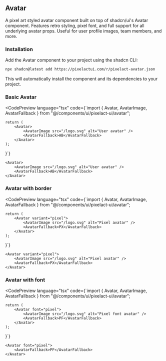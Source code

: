 

## Avatar

A pixel art styled avatar component built on top of shadcn/ui's Avatar component. Features retro styling, pixel font, and full support for all underlying avatar props. Useful for user profile images, team members, and more.

### Installation

Add the Avatar component to your project using the shadcn CLI:

```bash
npx shadcn@latest add https://pixelactui.com/r/pixelact-avatar.json
```

This will automatically install the component and its dependencies to your project.

### Basic Avatar

<CodePreview
	language="tsx"
	code={`import { Avatar, AvatarImage, AvatarFallback } from "@/components/ui/pixelact-ui/avatar";

	return (
		<Avatar>
			<AvatarImage src="/logo.svg" alt="User avatar" />
			<AvatarFallback>AB</AvatarFallback>
		</Avatar>
	);
}`}
>
	<Avatar>
		<AvatarImage src="/logo.svg" alt="User avatar" />
		<AvatarFallback>AB</AvatarFallback>
	</Avatar>
</CodePreview>

### Avatar with border

<CodePreview
	language="tsx"
	code={`import { Avatar, AvatarImage, AvatarFallback } from "@/components/ui/pixelact-ui/avatar";

	return (
		<Avatar variant="pixel">
			<AvatarImage src="/logo.svg" alt="Pixel avatar" />
			<AvatarFallback>PX</AvatarFallback>
		</Avatar>
	);
}`}
>
	<Avatar variant="pixel">
		<AvatarImage src="/logo.svg" alt="Pixel avatar" />
		<AvatarFallback>PX</AvatarFallback>
	</Avatar>
</CodePreview>

### Avatar with font

<CodePreview
	language="tsx"
	code={`import { Avatar, AvatarImage, AvatarFallback } from "@/components/ui/pixelact-ui/avatar";

	return (
		<Avatar font="pixel">
			<AvatarImage src="/logo.svg" alt="Pixel font avatar" />
			<AvatarFallback>PF</AvatarFallback>
		</Avatar>
	);
}`}
>
	<Avatar font="pixel">
		<AvatarFallback>PF</AvatarFallback>
	</Avatar>
</CodePreview>